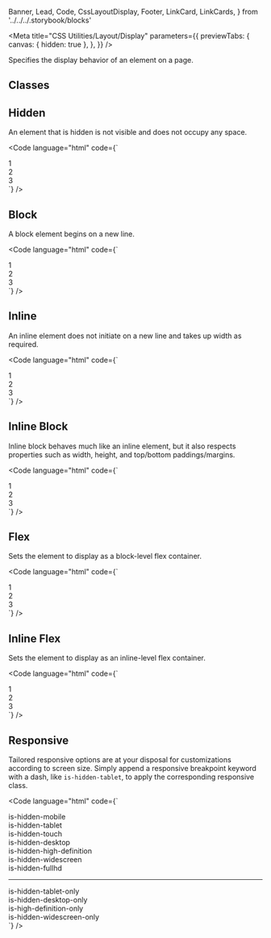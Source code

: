   Banner,
  Lead,
  Code,
  CssLayoutDisplay,
  Footer,
  LinkCard,
  LinkCards,
} from '../../../.storybook/blocks'

<Meta
  title="CSS Utilities/Layout/Display"
  parameters={{
    previewTabs: {
      canvas: { hidden: true },
    },
  }}
/>

<Banner label="Display" section="CSS Utilities" color="yellow" puzzle />

<Lead>Specifies the display behavior of an element on a page.</Lead>

## Classes

<CssLayoutDisplay />

## Hidden

An element that is hidden is not visible and does not occupy any space.

<Code
  language="html"
  code={`
<div class="is-flex fg-normal">
  <div class="is-hidden has-background-green p-normal has-radius-normal">1</div>
  <div class="has-background-green p-normal has-radius-normal">2</div>
  <div class="has-background-green p-normal has-radius-normal">3</div>
</div>
`}
/>

## Block

A block element begins on a new line.

<Code
  language="html"
  code={`
<div class="is-block has-background-green has-text-centered p-normal has-radius-normal mb-normal">1</div>
<div class="is-block has-background-green has-text-centered p-normal has-radius-normal mb-normal">2</div>
<div class="is-block has-background-green has-text-centered p-normal has-radius-normal mb-normal">3</div>
`}
/>

## Inline

An inline element does not initiate on a new line and takes up width as required.

<Code
  language="html"
  code={`
<div class="is-inline has-background-green has-text-centered p-normal has-radius-normal mx-normal">1</div>
<div class="is-inline has-background-green has-text-centered p-normal has-radius-normal">2</div>
<div class="is-inline has-background-green has-text-centered p-normal has-radius-normal mx-normal">3</div>
`}
/>

## Inline Block

Inline block behaves much like an inline element, but it also respects properties such as width, height, and top/bottom paddings/margins.

<Code
  language="html"
  code={`
<div class="is-inline-block has-background-green has-text-centered p-normal has-radius-normal">1</div>
<div class="is-inline-block has-background-green has-text-centered p-normal has-radius-normal mx-normal">2</div>
<div class="is-inline-block has-background-green has-text-centered p-normal has-radius-normal">3</div>
`}
/>

## Flex

Sets the element to display as a block-level flex container.

<Code
  language="html"
  code={`
<div class="is-flex fg-normal">
    <div class="is-flex-grow-1 has-background-green has-text-centered p-normal has-radius-normal">1</div>
    <div class="is-flex-grow-1 has-background-green has-text-centered p-normal has-radius-normal">2</div>
    <div class="is-flex-grow-1 has-background-green has-text-centered p-normal has-radius-normal">3</div>
</div>
`}
/>

## Inline Flex

Sets the element to display as an inline-level flex container.

<Code
  language="html"
  code={`
<div class="is-inline-flex fg-normal">
    <div class="is-flex-grow-1 has-background-green has-text-centered p-normal has-radius-normal">1</div>
    <div class="is-flex-grow-1 has-background-green has-text-centered p-normal has-radius-normal">2</div>
    <div class="is-flex-grow-1 has-background-green has-text-centered p-normal has-radius-normal">3</div>
</div>
`}
/>

## Responsive

Tailored responsive options are at your disposal for customizations according to screen size.
Simply append a responsive breakpoint keyword with a dash, like `is-hidden-tablet`, to apply the corresponding responsive class.

<Code
  language="html"
  code={`
<div class="has-background-yellow-2 p-small mb-small is-hidden-mobile">is-hidden-mobile</div>
<div class="has-background-yellow-3 p-small mb-small is-hidden-tablet">is-hidden-tablet</div>
<div class="has-background-yellow-4 p-small mb-small is-hidden-touch">is-hidden-touch</div>
<div class="has-background-red-2 p-small mb-small is-hidden-desktop">is-hidden-desktop</div>
<div class="has-background-red-3 p-small mb-small is-hidden-high-definition">is-hidden-high-definition</div>
<div class="has-background-red-4 p-small mb-small is-hidden-widescreen">is-hidden-widescreen</div>
<div class="has-background-red-5 p-small mb-small is-hidden-fullhd">is-hidden-fullhd</div>
<hr>
<div class="has-background-purple-2 p-small mb-small is-hidden-tablet-only">is-hidden-tablet-only</div>
<div class="has-background-purple-3 p-small mb-small is-hidden-desktop-only">is-hidden-desktop-only</div>
<div class="has-background-purple-4 p-small mb-small is-hidden-high-definition-only">is-high-definition-only</div>
<div class="has-background-purple-5 p-small mb-small is-hidden-widescreen-only">is-hidden-widescreen-only</div>
`}
/>

<Footer>
  <LinkCards>
    <LinkCard
      pageTitle="Foundation/Layout"
      description="The layout defines the skeleton of your page"
    />
    <LinkCard
      pageTitle="Tokens/Overview"
      description="Design tokens serve as the definitive source for naming and storing design choices."
    />
  </LinkCards>
</Footer>

